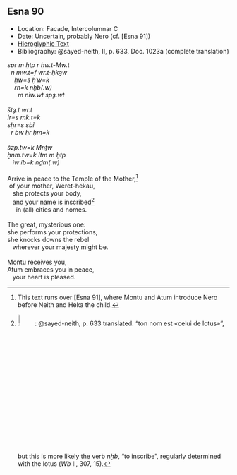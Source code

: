 ## Esna 90 {-}

<style>
  .col2 {
    columns: 2 300px;         /* number of columns and width in pixels*/
    -webkit-columns: 2 300px; /* chrome, safari */
    -moz-columns: 2 300px;    /* firefox */
    -webkit-column-break-inside: avoid;
    -page-break-inside: avoid;
    -break-inside: avoid;
  }

</style>


- Location: Facade, Intercolumnar C
- Date: Uncertain, probably Nero (cf. [Esna 91])
- [Hieroglyphic Text](https://www.ifao.egnet.net/uploads/publications/enligne/Temples-Esna002.pdf#page=257){target="_blank"}
- Bibliography: @sayed-neith, II, p. 633, Doc. 1023a (complete translation)


<style>
  .col2 {
    columns: 2 300px;         /* number of columns and width in pixels*/
    -webkit-columns: 2 300px; /* chrome, safari */
    -moz-columns: 2 300px;    /* firefox */
    -webkit-column-break-inside: avoid;
    -page-break-inside: avoid;
    -break-inside: avoid;
  }

</style>


<div class="col2">

| *spr m ḥtp r ḥw.t-Mw.t  *
|   *n mw.t=f wr.t-ḥkȝw  *
|     *ḫw=s ḥʿw=k  *
|     *rn=k nḫb(.w)   *
|       *m nỉw.wt spȝ.wt  *
|   
| *štȝ.t wr.t  *
| *ỉr=s mk.t=k  *
| *sḫr=s sbỉ  *
|   *r bw ẖr ḥm=k  *
|   
| *šzp.tw=k Mnṯw  *
| *ẖnm.tw=k Itm m ḥtp*
|    *ỉw ỉb=k nḏm(.w)  *  
|
| Arrive in peace to the Temple of the Mother,[^fn-090-0]  
|  of your mother, Weret-hekau,  
|    she protects your body,
|    and your name is inscribed[^fn-090-1]  
|      in (all) cities and nomes. 
|  
| The great, mysterious one:
| she performs your protections,
| she knocks downs the rebel 
|    wherever your majesty might be.  
|
| Montu receives you,  
| Atum embraces you in peace, 
|    your heart is pleased.  


</div>

[^fn-090-0]: This text runs over [Esna 91], where Montu and Atum introduce Nero before Neith and Heka the child.

[^fn-090-1]: ![](images/090_1.png){width=8%}: @sayed-neith, p. 633 translated: "ton nom est «celui de lotus»", but this is more likely the verb *nḫb*, "to inscribe", regularly determined with the lotus (*Wb* II, 307, 15).
